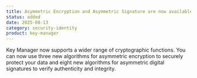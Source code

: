 ```yaml
---
title: Asymmetric Encryption and Asymmetric Signature are now available in Key Manager
status: added
date: 2025-08-13
category: security-identity
product: key-manager
---
```


Key Manager now supports a wider range of cryptographic functions. You can now use three new algorithms for asymmetric encryption to securely protect your data and eight new algorithms for asymmetric digital signatures to verify authenticity and integrity.

